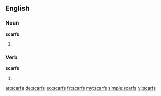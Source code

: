 ==English==

===Noun===
'''scarfs'''

# {{plural of|scarf}}

===Verb===
'''scarfs'''

# {{third-person singular of|scarf}}

[[ar:scarfs]]
[[de:scarfs]]
[[eo:scarfs]]
[[fr:scarfs]]
[[my:scarfs]]
[[simple:scarfs]]
[[vi:scarfs]]